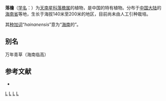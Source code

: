 {{Speciesbox 
| genus = Schismatoglottis
| species = hainanensis
| authority = [[李恒|H. Li]], 1977
}}

'''落檐'''（[[学名|学名]]：{{lang|la|''Schismatoglottis hainanensis''}}）为[[天南星科|天南星科]][[落檐属|落檐属]]的植物，是中国的特有植物。分布于[[中国大陆|中国大陆]]的[[海南省|海南省]]等地，生长于海拔140米至200米的地区，目前尚未由人工引种栽培。

其[[种加词|种加词]]“''hainanensis''”意为“[[海南|海南]]的”。

== 别名 ==
万年青草（海南临高）

== 参考文献 ==
<div class="references-small">
* {{cite web| url =http://www.bioinfo.cn/db05/KmzwSpecies.php?action=view&id=1419| title =落檐| work =《中国高等植物数据库全库》| publisher =中国科学院微生物研究所| author =昆明植物研究所| accessdate =2009-02-22| deadurl =yes| archiveurl =https://web.archive.org/web/20160305030217/http://www.bioinfo.cn/db05/KmzwSpecies.php?action=view&id=1419| archivedate =2016-03-05}}
</div>
{{Taxonbar|from=Q15225481}}

[[Category:落檐属|L]]
[[Category:中國特有植物|L]]
[[Category:海南植物|L]]
[[Category:1977年描述的植物|L]]


{{Araceae-stub}}